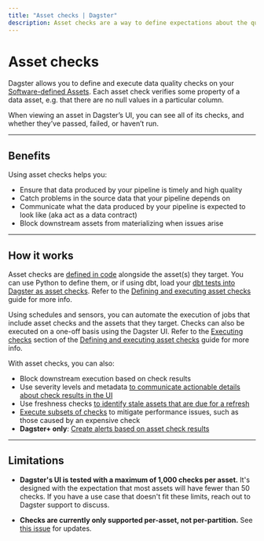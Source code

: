 ```yaml
---
title: "Asset checks | Dagster"
description: Asset checks are a way to define expectations about the quality of your data.
---
```


# Asset checks

Dagster allows you to define and execute data quality checks on your [Software-defined Assets](/concepts/assets/software-defined-assets). Each asset check verifies some property of a data asset, e.g. that there are no null values in a particular column.

When viewing an asset in Dagster’s UI, you can see all of its checks, and whether they’ve passed, failed, or haven’t run.

---

## Benefits

Using asset checks helps you:

- Ensure that data produced by your pipeline is timely and high quality
- Catch problems in the source data that your pipeline depends on
- Communicate what the data produced by your pipeline is expected to look like (aka act as a data contract)
- Block downstream assets from materializing when issues arise

---

## How it works

Asset checks are [defined in code](/concepts/assets/asset-checks/define-execute-asset-checks) alongside the asset(s) they target. You can use Python to define them, or if using dbt, load your [dbt tests into Dagster as asset checks](/integrations/dbt/reference#loading-dbt-tests-as-asset-checks). Refer to the [Defining and executing asset checks](/concepts/assets/asset-checks/define-execute-asset-checks) guide for more info.

Using schedules and sensors, you can automate the execution of jobs that include asset checks and the assets that they target. Checks can also be executed on a one-off basis using the Dagster UI. Refer to the [Executing checks](/concepts/assets/asset-checks/define-execute-asset-checks#executing-checks) section of the [Defining and executing asset checks](/concepts/assets/asset-checks/define-execute-asset-checks) guide for more info.

With asset checks, you can also:

- Block downstream execution based on check results
- Use severity levels and metadata [to communicate actionable details about check results in the UI](/concepts/assets/asset-checks/define-execute-asset-checks#using-asset-check-results)
- Use freshness checks [to identify stale assets that are due for a refresh](/concepts/assets/asset-checks/checking-for-data-freshness)
- [Execute subsets of checks](/concepts/assets/asset-checks/subsetting-asset-checks) to mitigate performance issues, such as those caused by an expensive check
- **Dagster+ only**: [Create alerts based on asset check results](/dagster-plus/managing-deployments/alerts)

---

## Limitations

- **Dagster's UI is tested with a maximum of 1,000 checks per asset.** It's designed with the expectation that most assets will have fewer than 50 checks. If you have a use case that doesn't fit these limits, reach out to Dagster support to discuss.

- **Checks are currently only supported per-asset, not per-partition.** See [this issue](https://github.com/dagster-io/dagster/issues/17005) for updates.
